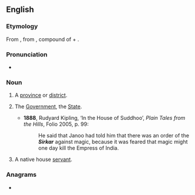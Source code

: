 ==English==

===Etymology===
From {{etyl|ur|en}} {{m|ur|سرکار|tr=sirkār}}, from {{etyl|fa|en}} {{m|fa|سرکار|tr=sarkār}}, compound of {{m|fa|سر||head|tr=sar}} + {{m|fa|کار||agent, doer|tr=kār}}.

===Pronunciation===
* {{IPA|en|/ˈsɜːkɑː/}}

===Noun===
{{en-noun}}

# {{lb|en|India}} A [[province]] or [[district]].
# {{lb|en|India}} The [[government|Government]], the [[State]].
#* '''1888''', Rudyard Kipling, ‘In the House of Suddhoo’, ''Plain Tales from the Hills'', Folio 2005, p. 99:
#*: He said that Janoo had told him that there was an order of the '''''Sirkar''''' against magic, because it was feared that magic might one day kill the Empress of India.
# {{lb|en|India}} A native house [[servant]].

===Anagrams===
* {{anagrams|en|a=aikrrs|karris}}